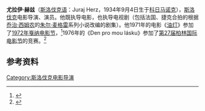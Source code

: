 '''尤拉伊·赫兹'''（[[斯洛伐克语|斯洛伐克语]]：Juraj Herz，1934年9月4日生于[[科日马诺克|科日马诺克]]），[[斯洛伐克|斯洛伐克]]电影导演、演员。他既执导电影，也执导电视剧（包括法国、捷克合拍的根据[[喬治·西默農|乔治·西姆农]]的[[朱尔·麦格雷|朱尔·麦格雷]]系列小说改编的剧集）。他1971年的电影《[[油灯_(电影)|油灯]]》参加了[[1972年戛纳电影节|1972年戛纳电影节]]，<ref name="festival-cannes.com">{{cite web |url=http://www.festival-cannes.com/en/archives/ficheFilm/id/2366/year/1972.html |title=Festival de Cannes: Oil Lamps |accessdate=2009-04-14 |work=festival-cannes.com |archive-date=2013-10-20 |archive-url=https://web.archive.org/web/20131020182535/http://www.festival-cannes.com/en/archives/ficheFilm/id/2366/year/1972.html |dead-url=no }}</ref>1976年的《Den pro mou lásku》参加了[[第27届柏林国际电影节|第27届柏林国际电影节]]的竞赛。<ref name="imdb">{{cite web |url=http://www.imdb.com/title/tt0074393/awards |title=IMDB.com: Awards for Day for My Love |accessdate=2010-07-21 |work=imdb.com |archive-date=2012-08-13 |archive-url=https://www.webcitation.org/69seLoGTp?url=http://www.imdb.com/title/tt0074393/awards |dead-url=no }}</ref>

==参考资料==
<references />

[[Category:斯洛伐克电影导演|Category:斯洛伐克电影导演]]